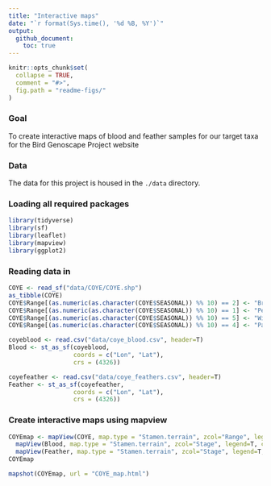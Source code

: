 ---
title: "Interactive maps"
date: "`r format(Sys.time(), '%d %B, %Y')`"
output: 
  github_document:
    toc: true
---

<!-- README.md is generated from README.Rmd. Please edit that file -->

```{r, echo = FALSE}
knitr::opts_chunk$set(
  collapse = TRUE,
  comment = "#>",
  fig.path = "readme-figs/"
)
```

### Goal

To create interactive maps of blood and feather samples for our target taxa for the Bird Genoscape Project website

### Data

The data for this project is housed in the `./data` directory. 

### Loading all required packages

```{r read-one-snppit}
library(tidyverse)
library(sf)
library(leaflet)
library(mapview)
library(ggplot2)
```

### Reading data in

```{r read-all-snppit}
COYE <- read_sf("data/COYE/COYE.shp")
as_tibble(COYE)
COYE$Range[(as.numeric(as.character(COYE$SEASONAL)) %% 10) == 2] <- "Breeding Resident"
COYE$Range[(as.numeric(as.character(COYE$SEASONAL)) %% 10) == 1] <- "Permanent Resident"
COYE$Range[(as.numeric(as.character(COYE$SEASONAL)) %% 10) == 5] <- "Wintering Resident"
COYE$Range[(as.numeric(as.character(COYE$SEASONAL)) %% 10) == 4] <- "Passage Migrant"

coyeblood <- read.csv("data/coye_blood.csv", header=T)
Blood <- st_as_sf(coyeblood, 
                  coords = c("Lon", "Lat"),
                  crs = (4326))

coyefeather <- read.csv("data/coye_feathers.csv", header=T)
Feather <- st_as_sf(coyefeather, 
                  coords = c("Lon", "Lat"),
                  crs = (4326))
```

### Create interactive maps using mapview

```{r meta-probs}
COYEmap <- mapView(COYE, map.type = "Stamen.terrain", zcol="Range", legend=T, col.regions = c("darkorange", "gold", "darkorchid1", "dodgerblue1"))+
  mapView(Blood, map.type = "Stamen.terrain", zcol="Stage", legend=T, col.regions = c("darkred", "seagreen", "navy"))+
  mapView(Feather, map.type = "Stamen.terrain", zcol="Stage", legend=T, col.regions = c("darkred", "seagreen", "navy"))
COYEmap 

mapshot(COYEmap, url = "COYE_map.html")
```
